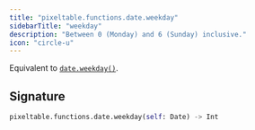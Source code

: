```yaml
---
title: "pixeltable.functions.date.weekday"
sidebarTitle: "weekday"
description: "Between 0 (Monday) and 6 (Sunday) inclusive."
icon: "circle-u"
---
```

Equivalent to [`date.weekday()`](https://docs.python.org/3/library/datetime.html#datetime.date.weekday).


## Signature

```python
pixeltable.functions.date.weekday(self: Date) -> Int
```

